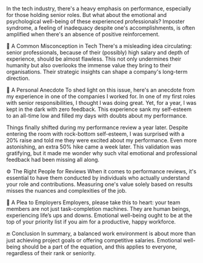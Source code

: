 <Cover
  src="https://cdn.cosmos.so/affd4b79-e848-4dfd-bd42-5f2c4a847365?format=jpeg"
  alt="Image from the movie Alien - from cosmos.com"
  caption="cosmos.com"
/>

#

In the tech industry, there's a heavy emphasis on performance, especially for those holding senior roles. But what about the emotional and psychological well-being of these experienced professionals? Imposter syndrome, a feeling of inadequacy despite one's accomplishments, is often amplified when there's an absence of positive reinforcement.

🤔 A Common Misconception in Tech
There's a misleading idea circulating: senior professionals, because of their (possibly) high salary and depth of experience, should be almost flawless. This not only undermines their humanity but also overlooks the immense value they bring to their organisations. Their strategic insights can shape a company's long-term direction.

📖 A Personal Anecdote
To shed light on this issue, here's an anecdote from my experience in one of the companies I worked for. In one of my first roles with senior responsibilities, I thought I was doing great. Yet, for a year, I was kept in the dark with zero feedback. This experience sank my self-esteem to an all-time low and filled my days with doubts about my performance.

Things finally shifted during my performance review a year later. Despite entering the room with rock-bottom self-esteem, I was surprised with a 20% raise and told me they were excited about my performance. Even more astonishing, an extra 50% hike came a week later. This validation was gratifying, but it made me wonder why such vital emotional and professional feedback had been missing all along.

⚙️ The Right People for Reviews
When it comes to performance reviews, it's essential to have them conducted by individuals who actually understand your role and contributions. Measuring one's value solely based on results misses the nuances and complexities of the job.

📢 A Plea to Employers
Employers, please take this to heart: your team members are not just task-completion machines. They are human beings, experiencing life’s ups and downs. Emotional well-being ought to be at the top of your priority list if you aim for a productive, happy workforce.

🔚 Conclusion
In summary, a balanced work environment is about more than just achieving project goals or offering competitive salaries. Emotional well-being should be a part of the equation, and this applies to everyone, regardless of their rank or seniority.
